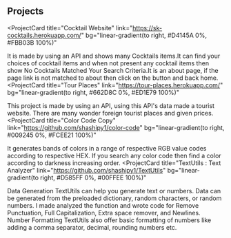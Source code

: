 ## Projects

<ProjectCard
  title="Cocktail Website"
  link="https://sk-cocktails.herokuapp.com/"
  bg="linear-gradient(to right, #D4145A 0%, #FBB03B 100%)"
>
It is made by using an API and shows many Cocktails items.It can find your choices of cocktail items and when not present any cocktail items then show No Cocktails Matched
Your Search Criteria.It is an about page, if the page link is not matched to about then click on the button and back home.
</ProjectCard>
<ProjectCard
  title="Tour Places"
  link="https://tour-places.herokuapp.com/"
  bg="linear-gradient(to right, #662D8C 0%, #ED1E79 100%)"
>
  This project is made by using an API, using this API's data made a tourist website. There are many wonder foreign tourist places and given prices. 
</ProjectCard>
<ProjectCard
  title="Color Code Copy"
  link="https://github.com/shashipy1/color-code"
  bg="linear-gradient(to right, #009245 0%, #FCEE21 100%)"
>
It generates bands of colors in a range of respective RGB value codes according to respective HEX.
If you search any color code then find a color according to darkness increasing order.
</ProjectCard>
<ProjectCard
  title="TextUtils : Text Analyzer"
  link="https://github.com/shashipy1/TextUtils"
  bg="linear-gradient(to right, #D585FF 0%, #00FFEE 100%)"
>
Data Generation TextUtils can help you generate text or numbers. Data can be generated from the preloaded
dictionary, random characters, or random numbers.
I made analyzed the function and wrote code for Remove Punctuation, Full Capitalization, Extra space remover, and
Newlines. Number Formatting TextUtils also offer basic formatting of numbers like adding a comma separator, decimal, rounding
numbers etc. 
</ProjectCard>
